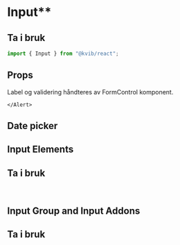 
<Meta of={InputStories} />

# Input\*\*

## Ta i bruk

```jsx
import { Input } from "@kvib/react";
```

## Props

<KvibProvider>
    <Alert status="info">
        <AlertIcon/>
        <AlertDescription>
            Label og validering håndteres av FormControl komponent.
        </AlertDescription>

    </Alert>

</KvibProvider>

<Canvas of={InputStories.Input} />
<Controls of={InputStories.Input} />

## Date picker

<Canvas of={InputStories.InputDate} />

## Input Elements

## Ta i bruk

```jsx
import { Input, InputGroup, InputLeftElement, InputRightElement } from "@kvib/react";
```

<Canvas of={InputStories.InputLeftElement} />
<Canvas of={InputStories.InputRightElement} />

## Input Group and Input Addons

## Ta i bruk

```jsx
import { Input, InputGroup, InputLeftAddon, InputRightAddon } from "@kvib/react";
```

<Canvas of={InputStories.InputGroup} />
